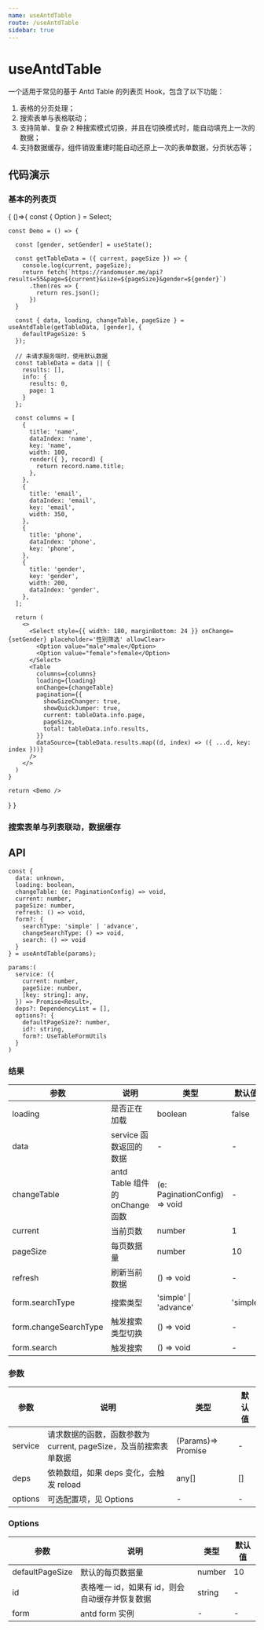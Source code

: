 ```yaml
---
name: useAntdTable
route: /useAntdTable
sidebar: true
---
```



# useAntdTable

一个适用于常见的基于 Antd Table 的列表页 Hook，包含了以下功能：

1. 表格的分页处理；
2. 搜索表单与表格联动；
3. 支持简单、复杂 2 种搜索模式切换，并且在切换模式时，能自动填充上一次的数据；
4. 支持数据缓存，组件销毁重建时能自动还原上一次的表单数据，分页状态等；


## 代码演示

### 基本的列表页

<Playground>
{
  ()=>{
    const { Option } = Select;

    const Demo = () => {

      const [gender, setGender] = useState();

      const getTableData = ({ current, pageSize }) => {
        console.log(current, pageSize);
        return fetch(`https://randomuser.me/api?results=55&page=${current}&size=${pageSize}&gender=${gender}`)
          .then(res => {
            return res.json();
          })
      }

      const { data, loading, changeTable, pageSize } = useAntdTable(getTableData, [gender], {
        defaultPageSize: 5
      });

      // 未请求服务端时，使用默认数据
      const tableData = data || {
        results: [],
        info: {
          results: 0,
          page: 1
        }
      };

      const columns = [
        {
          title: 'name',
          dataIndex: 'name',
          key: 'name',
          width: 100,
          render({ }, record) {
            return record.name.title;
          },
        },
        {
          title: 'email',
          dataIndex: 'email',
          key: 'email',
          width: 350,
        },
        {
          title: 'phone',
          dataIndex: 'phone',
          key: 'phone',
        },
        {
          title: 'gender',
          key: 'gender',
          width: 200,
          dataIndex: 'gender',
        },
      ];

      return (
        <>
          <Select style={{ width: 180, marginBottom: 24 }} onChange={setGender} placeholder='性别筛选' allowClear>
            <Option value="male">male</Option>
            <Option value="female">female</Option>
          </Select>
          <Table
            columns={columns}
            loading={loading}
            onChange={changeTable}
            pagination={{
              showSizeChanger: true,
              showQuickJumper: true,
              current: tableData.info.page,
              pageSize,
              total: tableData.info.results,
            }}
            dataSource={tableData.results.map((d, index) => ({ ...d, key: index }))}
          />
        </>
      )
    }

    return <Demo />
  }
}
</Playground>

### 搜索表单与列表联动，数据缓存

<Playground>

  <Demo />

</Playground>

## API

```
const {
  data: unknown,
  loading: boolean,
  changeTable: (e: PaginationConfig) => void,
  current: number,
  pageSize: number,
  refresh: () => void,
  form?: {
    searchType: 'simple' | 'advance',
    changeSearchType: () => void,
    search: () => void
  }
} = useAntdTable(params);

params:(
  service: ({
    current: number,
    pageSize: number,
    [key: string]: any,
  }) => Promise<Result>,
  deps?: DependencyList = [],
  options?: {
    defaultPageSize?: number,
    id?: string,
    form?: UseTableFormUtils
  }
)
```

### 结果

| 参数                  | 说明                            | 类型                          | 默认值    |
|-----------------------|---------------------------------|-------------------------------|-----------|
| loading               | 是否正在加载                    | boolean                       | false     |
| data                  | service 函数返回的数据           | -                             | -         |          
| changeTable           | antd Table 组件的 onChange 函数 | (e: PaginationConfig) => void | -         |          
| current               | 当前页数                        | number                        | 1         |          
| pageSize              | 每页数据量                      | number                        | 10        |          
| refresh               | 刷新当前数据                    | () => void                    | -         |          
| form.searchType       | 搜索类型                        | 'simple' \| 'advance'         | 'simple' |
| form.changeSearchType | 触发搜索类型切换                | () => void                    | -         |          
| form.search           | 触发搜索                        | () => void                    | -         |          



### 参数

| 参数    | 说明                                                         | 类型               | 默认值 |
|---------|--------------------------------------------------------------|--------------------|--------|
| service | 请求数据的函数，函数参数为 current, pageSize，及当前搜索表单数据 | (Params)=> Promise | -      |
| deps    | 依赖数组，如果 deps 变化，会触发 reload                      | any[]              | []     |
| options | 可选配置项，见 Options                                       | -                  | -      |



### Options

| 参数            | 说明                                           | 类型   | 默认值 |
|-----------------|------------------------------------------------|--------|--------|
| defaultPageSize | 默认的每页数据量                               | number | 10     |
| id              | 表格唯一 id，如果有 id，则会自动缓存并恢复数据 | string | -      |
| form            | antd form 实例                                 | -      | -      |
